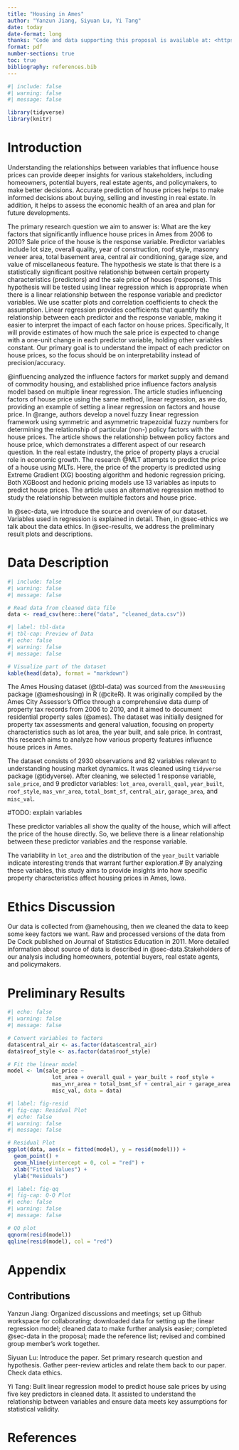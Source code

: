 ```yaml
---
title: "Housing in Ames"
author: "Yanzun Jiang, Siyuan Lu, Yi Tang"
date: today
date-format: long
thanks: "Code and data supporting this proposal is available at: <https://github.com/Stary54264/Housing-in-Ames>"
format: pdf
number-sections: true
toc: true
bibliography: references.bib
---
```


```r
#| include: false
#| warning: false
#| message: false

library(tidyverse)
library(knitr)
```

\newpage

# Introduction

Understanding the relationships between variables that influence house prices can provide deeper insights for various stakeholders, including homeowners, potential buyers, real estate agents, and policymakers, to make better decisions. Accurate prediction of house prices helps to make informed decisions about buying, selling and investing in real estate. In addition, it helps to assess the economic health of an area and plan for future developments. 

The primary research question we aim to answer is: What are the key factors that significantly influence house prices in Ames from 2006 to 2010? Sale price of the house is the response variable. Predictor variables include lot size, overall quality, year of construction, roof style, masonry veneer area, total basement area, central air conditioning, garage size, and value of miscellaneous feature. The hypothesis we state is that there is a statistically significant positive relationship between certain property characteristics (predictors) and the sale price of houses (response). This hypothesis will be tested using linear regression which is appropriate when there is a linear relationship between the response variable and predictor variables. We use scatter plots and correlation coefficients to check the assumption. Linear regression provides coefficients that quantify the relationship between each predictor and the response variable, making it easier to interpret the impact of each factor on house prices. Specifically, It will provide estimates of how much the sale price is expected to change with a one-unit change in each predictor variable, holding other variables constant. Our primary goal is to understand the impact of each predictor on house prices, so the focus should be on interpretability instead of precision/accuracy. 

@influencing analyzed the influence factors for market supply and demand of commodity housing, and established price influence factors analysis model based on multiple linear regression. The article studies influencing factors of house price using the same method, linear regression, as we do, providing an example of setting a linear regression on factors and house price.
In @range, authors develop a novel fuzzy linear regression framework using symmetric and asymmetric trapezoidal fuzzy numbers for determining the relationship of particular (non-) policy factors with the house prices. The article shows the relationship between policy factors and house price, which demonstrates a different aspect of our research question.
In the real estate industry, the price of property plays a crucial role in economic growth. The research @MLT attempts to predict the price of a house using MLTs. Here, the price of the property is predicted using Extreme Gradient (XG) boosting algorithm and hedonic regression pricing. Both XGBoost and hedonic pricing models use 13 variables as inputs to predict house prices. The article uses an alternative regression method to study the relationship between multiple factors and house price. 

In @sec-data, we introduce the source and overview of our dataset. Variables used in regression is explained in detail. Then, in @sec-ethics we talk about the data ethics. In @sec-results, we address the preliminary result plots and descriptions.


# Data Description {#sec-data}

```r
#| include: false
#| warning: false
#| message: false

# Read data from cleaned data file
data <- read_csv(here::here("data", "cleaned_data.csv"))
```

```r
#| label: tbl-data
#| tbl-cap: Preview of Data
#| echo: false
#| warning: false
#| message: false

# Visualize part of the dataset
kable(head(data), format = "markdown")
```

The Ames Housing dataset (@tbl-data) was sourced from the `AmesHousing` package (@ameshousing) in R (@citeR). It was originally compiled by the Ames City Assessor's Office through a comprehensive data dump of property tax records from 2006 to 2010, and it aimed to document residential property sales (@ames). The dataset was initially designed for property tax assessments and general valuation, focusing on property characteristics such as lot area, the year built, and sale price. In contrast, this research aims to analyze how various property features influence house prices in Ames.

The dataset consists of 2930 observations and 82 variables relevant to understanding housing market dynamics. It was cleaned using `tidyverse` package (@tidyverse). After cleaning, we selected 1 response variable, `sale_price`, and 9 predictor variables: `lot_area`, `overall_qual`, `year_built`, `roof_style`, `mas_vnr_area`, `total_bsmt_sf`, `central_air`, `garage_area`, and `misc_val`.

#TODO: explain variables

These predictor variables all show the quality of the house, which will affect the price of the house directly. So, we believe there is a linear relationship between these predictor variables and the response variable.

The variability in `lot_area` and the distribution of the `year_built` variable indicate interesting trends that warrant further exploration.# By analyzing these variables, this study aims to provide insights into how specific property characteristics affect housing prices in Ames, Iowa.

# Ethics Discussion {#sec-ethics}

Our data is collected from @amehousing, then we cleaned the data to keep some keey factors we want. Raw and processed versions of the data from De Cock published on Journal of Statistics Education in 2011. More detailed information about source of data is described in @sec-data.Stakeholders of our analysis including homeowners, potential buyers, real estate agents, and policymakers. 

# Preliminary Results {#sec-results}

```r
#| echo: false
#| warning: false
#| message: false

# Convert variables to factors
data$central_air <- as.factor(data$central_air)
data$roof_style <- as.factor(data$roof_style)

# Fit the linear model
model <- lm(sale_price ~
              lot_area + overall_qual + year_built + roof_style +
              mas_vnr_area + total_bsmt_sf + central_air + garage_area +
              misc_val, data = data)
```

```r
#| label: fig-resid
#| fig-cap: Residual Plot
#| echo: false
#| warning: false
#| message: false

# Residual Plot
ggplot(data, aes(x = fitted(model), y = resid(model))) +
  geom_point() +
  geom_hline(yintercept = 0, col = "red") +
  xlab("Fitted Values") +
  ylab("Residuals")
```

```r
#| label: fig-qq
#| fig-cap: Q-Q Plot
#| echo: false
#| warning: false
#| message: false

# QQ plot
qqnorm(resid(model))
qqline(resid(model), col = "red")
```

\newpage

\appendix

# Appendix

## Contributions {#sec-contribution}

Yanzun Jiang: Organized discussions and meetings; set up Github workspace for collaborating; downloaded data for setting up the linear regression model; cleaned data to make further analysis easier; completed @sec-data in the proposal; made the reference list; revised and combined group member's work together.

Siyuan Lu: Introduce the paper. Set primary research question and hypothesis. Gather peer-review articles and relate them back to our paper. Check data ethics.

Yi Tang: Built linear regression model to predict house sale prices by using five key predictors in cleaned data. It assisted to understand the relationship between variables and ensure data meets key assumptions for statistical validity.

\newpage

# References
